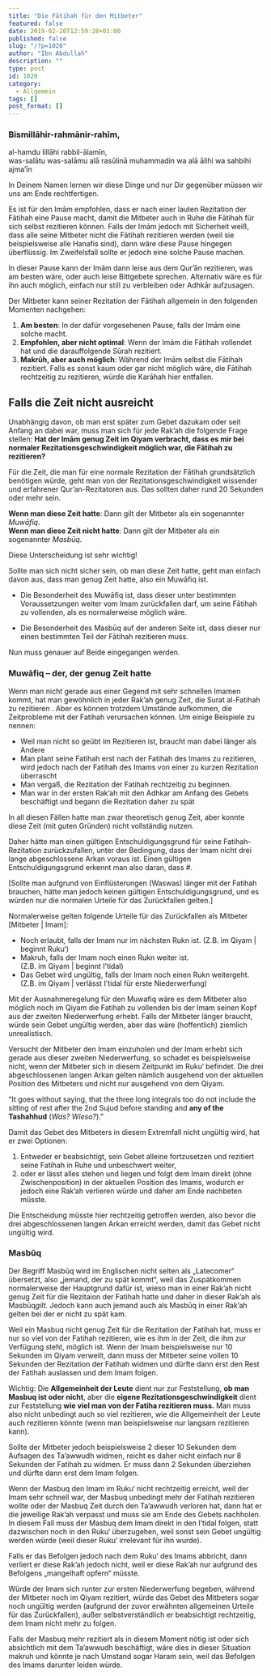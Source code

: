 ```yaml
---
title: "Die Fātihah für den Mitbeter"
featured: false
date: 2019-02-20T12:59:28+01:00
published: false
slug: "/?p=1020"
author: "Ibn Abdullah"
description: ""
type: post
id: 1020
category:
  - Allgemein
tags: []
post_format: []
---
```


### Bismillāhir-rahmānir-rahīm,

al-hamdu lillāhi rabbil-ālamīn,  
was-salātu was-salāmu alā rasūlinā muhammadin wa alā ālihi wa sahbihi ajma’īn

In Deinem Namen lernen wir diese Dinge und nur Dir gegenüber müssen wir uns am Ende rechtfertigen.

Es ist für den Imām empfohlen, dass er nach einer lauten Rezitation der Fātihah eine Pause macht, damit die Mitbeter auch in Ruhe die Fātihah für sich selbst rezitieren können. Falls der Imām jedoch mit Sicherheit weiß, dass alle seine Mitbeter nicht die Fātihah rezitieren werden (weil sie beispielsweise alle Hanafis sind), dann wäre diese Pause hingegen überflüssig. Im Zweifelsfall sollte er jedoch eine solche Pause machen.

In dieser Pause kann der Imām dann leise aus dem Qur’ān rezitieren, was am besten wäre, oder auch leise Bittgebete sprechen. Alternativ wäre es für ihn auch möglich, einfach nur still zu verbleiben oder Adhkār aufzusagen.

Der Mitbeter kann seiner Rezitation der Fātihah allgemein in den folgenden Momenten nachgehen:

1. **Am besten**: In der dafür vorgesehenen Pause, falls der Imām eine solche macht.
2. **Empfohlen, aber nicht optimal**: Wenn der Imām die Fātihah vollendet hat und die darauffolgende Sūrah rezitiert.
3. **Makrūh, aber auch möglich**: Während der Imām selbst die Fātihah rezitiert. Falls es sonst kaum oder gar nicht möglich wäre, die Fātihah rechtzeitig zu rezitieren, würde die Karāhah hier entfallen.

## Falls die Zeit nicht ausreicht

Unabhängig davon, ob man erst später zum Gebet dazukam oder seit Anfang an dabei war, muss man sich für jede Rak’ah die folgende Frage stellen: **Hat der Imām genug Zeit im Qiyam verbracht, dass es mir bei normaler Rezitationsgeschwindigkeit möglich war, die Fātihah zu rezitieren?**

Für die Zeit, die man für eine normale Rezitation der Fātihah grundsätzlich benötigen würde, geht man von der Rezitationsgeschwindigkeit wissender und erfahrener Qur’an-Rezitatoren aus. Das sollten daher rund 20 Sekunden oder mehr sein.

**Wenn man diese Zeit hatte**: Dann gilt der Mitbeter als ein sogenannter _Muwāfiq_.  
**Wenn man diese Zeit nicht hatte**: Dann gilt der Mitbeter als ein sogenannter _Masbūq_.

Diese Unterscheidung ist sehr wichtig!

Sollte man sich nicht sicher sein, ob man diese Zeit hatte, geht man einfach davon aus, dass man genug Zeit hatte, also ein Muwāfiq ist.

- Die Besonderheit des Muwāfiq ist, dass dieser unter bestimmten Voraussetzungen weiter vom Imam zurückfallen darf, um seine Fātihah zu vollenden, als es normalerweise möglich wäre.

- Die Besonderheit des Masbūq auf der anderen Seite ist, dass dieser nur einen bestimmten Teil der Fātihah rezitieren muss.

Nun muss genauer auf Beide eingegangen werden.

### Muwāfiq – der, der genug Zeit hatte

Wenn man nicht gerade aus einer Gegend mit sehr schnellen Imamen kommt, hat man gewöhnlich in jeder Rak’ah genug Zeit, die Surat al-Fatihah zu rezitieren . Aber es können trotzdem Umstände aufkommen, die Zeitprobleme mit der Fatihah verursachen können. Um einige Beispiele zu nennen:

- Weil man nicht so geübt im Rezitieren ist, braucht man dabei länger als Andere
- Man plant seine Fatihah erst nach der Fatihah des Imams zu rezitieren, wird jedoch nach der Fatihah des Imams von einer zu kurzen Rezitation überrascht
- Man vergaß, die Rezitation der Fatihah rechtzeitig zu beginnen.
- Man war in der ersten Rak’ah mit den Adhkar am Anfang des Gebets beschäftigt und begann die Rezitation daher zu spät

In all diesen Fällen hatte man zwar theoretisch genug Zeit, aber konnte diese Zeit (mit guten Gründen) nicht vollständig nutzen.

Daher hätte man einen gültigen Entschuldigungsgrund für seine Fatihah-Rezitation zurückzufallen, unter der Bedingung, dass der Imam nicht drei lange abgeschlossene Arkan voraus ist. Einen gültigen Entschuldigungsgrund erkennt man also daran, dass #.

\[Sollte man aufgrund von Einflüsterungen (Waswas) länger mit der Fatihah brauchen, hätte man jedoch keinen gültigen Entschuldigungsgrund, und es würden nur die normalen Urteile für das Zurückfallen gelten.\]

Normalerweise gelten folgende Urteile für das Zurückfallen als Mitbeter \[Mitbeter | Imam\]:

- Noch erlaubt, falls der Imam nur im nächsten Rukn ist. (Z.B. im Qiyam | beginnt Ruku‘)
- Makruh, falls der Imam noch einen Rukn weiter ist.  
  (Z.B. im Qiyam | beginnt I’tidal)
- Das Gebet wird ungültig, falls der Imam noch einen Rukn weitergeht.  
  (Z.B. im Qiyam | verlässt I’tidal für erste Niederwerfung)

Mit der Ausnahmeregelung für den Muwafiq wäre es dem Mitbeter also möglich noch im Qiyam die Fatihah zu vollenden bis der Imam seinen Kopf aus der zweiten Niederwerfung erhebt. Falls der Mitbeter länger braucht, würde sein Gebet ungültig werden, aber das wäre (hoffentlich) ziemlich unrealistisch.

Versucht der Mitbeter den Imam einzuholen und der Imam erhebt sich gerade aus dieser zweiten Niederwerfung, so schadet es beispielsweise nicht, wenn der Mitbeter sich in diesem Zeitpunkt im Ruku‘ befindet. Die drei abgeschlossenen langen Arkan gelten nämlich ausgehend von der aktuellen Position des Mitbeters und nicht nur ausgehend von dem Qiyam.

“It goes without saying, that the three long integrals too do not include the sitting of rest after the 2nd Sujud before standing and **any of the** **Tashahhud** (_Was?_ _Wieso?_).”

Damit das Gebet des Mitbeters in diesem Extremfall nicht ungültig wird, hat er zwei Optionen:

1. Entweder er beabsichtigt, sein Gebet alleine fortzusetzen und rezitiert seine Fatihah in Ruhe und unbeschwert weiter,
2. oder er lässt alles stehen und liegen und folgt dem Imam direkt (ohne Zwischenposition) in der aktuellen Position des Imams, wodurch er jedoch eine Rak’ah verlieren würde und daher am Ende nachbeten müsste.

Die Entscheidung müsste hier rechtzeitig getroffen werden, also bevor die drei abgeschlossenen langen Arkan erreicht werden, damit das Gebet nicht ungültig wird.

### Masbūq

Der Begriff Masbūq wird im Englischen nicht selten als „Latecomer“ übersetzt, also „jemand, der zu spät kommt“, weil das Zuspätkommen normalerweise der Hauptgrund dafür ist, wieso man in einer Rak’ah nicht genug Zeit für die Rezitaion der Fatihah hatte und daher in dieser Rak’ah als Masbūq*gilt.* Jedoch kann auch jemand auch als Masbūq in einer Rak’ah gelten bei der er nicht zu spät kam.

Weil ein Masbuq nicht genug Zeit für die Rezitation der Fatihah hat, muss er nur so viel von der Fatihah rezitieren, wie es ihm in der Zeit, die ihm zur Verfügung steht, möglich ist. Wenn der Imam beispielsweise nur 10 Sekunden im Qiyam verweilt, dann muss der Mitbeter seine vollen 10 Sekunden der Rezitation der Fatihah widmen und dürfte dann erst den Rest der Fatihah auslassen und dem Imam folgen.

Wichtig: Die **Allgemeinheit der Leute** dient nur zur Feststellung, **ob man Masbuq ist oder nicht**, aber die **eigene Rezitationsgeschwindigkeit** dient zur Feststellung **wie viel man von der Fatiha rezitieren muss.** Man muss also nicht unbedingt auch so viel rezitieren, wie die Allgemeinheit der Leute auch rezitieren könnte (wenn man beispielsweise nur langsam rezitieren kann).

Sollte der Mitbeter jedoch beispielsweise 2 dieser 10 Sekunden dem Aufsagen des Ta’awwudh widmen, reicht es daher nicht einfach nur 8 Sekunden der Fatihah zu widmen. Er muss dann 2 Sekunden überziehen und dürfte dann erst dem Imam folgen.

Wenn der Masbuq den Imam im Ruku‘ nicht rechtzeitig erreicht, weil der Imam sehr schnell war, der Masbuq unbedingt mehr der Fatihah rezitieren wollte oder der Masbuq Zeit durch den Ta’awwudh verloren hat, dann hat er die jeweilige Rak’ah verpasst und muss sie am Ende des Gebets nachholen. In diesem Fall muss der Masbuq dem Imam direkt in den I’tidal folgen, statt dazwischen noch in den Ruku‘ überzugehen, weil sonst sein Gebet ungültig werden würde (weil dieser Ruku‘ irrelevant für ihn wurde).

Falls er das Befolgen jedoch nach dem Ruku‘ des Imams abbricht, dann verliert er diese Rak’ah jedoch nicht, weil er diese Rak’ah nur aufgrund des Befolgens „mangelhaft opfern“ müsste.

Würde der Imam sich runter zur ersten Niederwerfung begeben, während der Mitbeter noch im Qiyam rezitiert, würde das Gebet des Mitbeters sogar noch ungültig werden (aufgrund der zuvor erwähnten allgemeinen Urteile für das Zurückfallen), außer selbstverständlich er beabsichtigt rechtzeitig, dem Imam nicht mehr zu folgen.

Falls der Masbuq mehr rezitiert als in diesem Moment nötig ist oder sich absichtlich mit dem Ta’awwudh beschäftigt, wäre dies in dieser Situation makruh und könnte je nach Umstand sogar Haram sein, weil das Befolgen des Imams darunter leiden würde.
